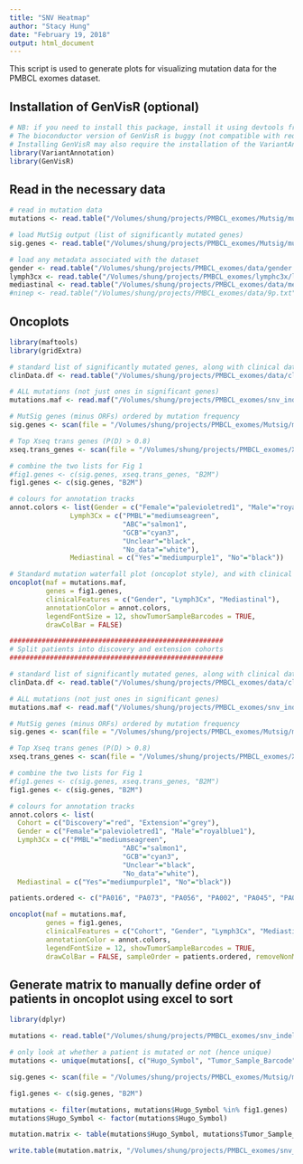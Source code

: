 ```yaml
---
title: "SNV Heatmap"
author: "Stacy Hung"
date: "February 19, 2018"
output: html_document
---
```


This script is used to generate plots for visualizing mutation data for the PMBCL exomes dataset.

## Installation of GenVisR (optional)
```r
# NB: if you need to install this package, install it using devtools from the github source!!!
# The bioconductor version of GenVisR is buggy (not compatible with required libraries)
# Installing GenVisR may also require the installation of the VariantAnnotation pacakge (from bioconductor)
library(VariantAnnotation)
library(GenVisR)
```

## Read in the necessary data

```r
# read in mutation data
mutations <- read.table("/Volumes/shung/projects/PMBCL_exomes/Mutsig/mutsig_input/mutation_file/singles_and_pairs/singles_and_pairs.snvs_and_indels.somatic_modified_effects.removed_non_genes.singles_AF_filtered.maf", sep = "\t", header = TRUE, fill = TRUE)

# load MutSig output (list of significantly mutated genes)
sig.genes <- read.table("/Volumes/shung/projects/PMBCL_exomes/Mutsig/mutsig_output/pairs/ensembl_ids_with_coverage_data_v3/pairs.snvs_indels.ensembl.coverage.v3.sig_genes.refseq.txt", sep = "\t", header = TRUE, na.strings = "NA")

# load any metadata associated with the dataset
gender <- read.table("/Volumes/shung/projects/PMBCL_exomes/data/gender.txt", sep = "\t", header = TRUE)
lymph3cx <- read.table("/Volumes/shung/projects/PMBCL_exomes/lymphc3x/lymph3cx.txt", sep = "\t", header = TRUE)
mediastinal <- read.table("/Volumes/shung/projects/PMBCL_exomes/data/mediastinal.txt", sep = "\t", header = TRUE)
#ninep <- read.table("/Volumes/shung/projects/PMBCL_exomes/data/9p.txt", sep = "\t", header = TRUE)
```

## Oncoplots

```r
library(maftools)
library(gridExtra)

# standard list of significantly mutated genes, along with clinical data annotations
clinData.df <- read.table("/Volumes/shung/projects/PMBCL_exomes/data/clinData.v2.txt", sep = "\t", header = TRUE)

# ALL mutations (not just ones in significant genes)
mutations.maf <- read.maf("/Volumes/shung/projects/PMBCL_exomes/snv_indel_analysis/maf/mutation_summary-paired_and_unpaired.maf", clinicalData = clinData.df)

# MutSig genes (minus ORFs) ordered by mutation frequency
sig.genes <- scan(file = "/Volumes/shung/projects/PMBCL_exomes/Mutsig/mutsig_output/pairs/ensembl_ids_with_coverage_data_v3/sig.genes.no_orfs.txt", what = 'character')

# Top Xseq trans genes (P(D) > 0.8)
xseq.trans_genes <- scan(file = "/Volumes/shung/projects/PMBCL_exomes/XSeq/analysis/trans/trans-analysis-top_genes.txt", what = 'character')

# combine the two lists for Fig 1
#fig1.genes <- c(sig.genes, xseq.trans_genes, "B2M")
fig1.genes <- c(sig.genes, "B2M")

# colours for annotation tracks
annot.colors <- list(Gender = c("Female"="palevioletred1", "Male"="royalblue1"),
               Lymph3Cx = c("PMBL"="mediumseagreen", 
                            "ABC"="salmon1", 
                            "GCB"="cyan3", 
                            "Unclear"="black", 
                            "No_data"="white"),
               Mediastinal = c("Yes"="mediumpurple1", "No"="black"))

# Standard mutation waterfall plot (oncoplot style), and with clinical annotations
oncoplot(maf = mutations.maf, 
         genes = fig1.genes, 
         clinicalFeatures = c("Gender", "Lymph3Cx", "Mediastinal"),
         annotationColor = annot.colors, 
         legendFontSize = 12, showTumorSampleBarcodes = TRUE,
         drawColBar = FALSE)

#####################################################
# Split patients into discovery and extension cohorts
#####################################################

# standard list of significantly mutated genes, along with clinical data annotations 
clinData.df <- read.table("/Volumes/shung/projects/PMBCL_exomes/data/clinData.v3.txt", sep = "\t", header = TRUE)

# ALL mutations (not just ones in significant genes)
mutations.maf <- read.maf("/Volumes/shung/projects/PMBCL_exomes/snv_indel_analysis/maf/mutation_summary-paired_and_unpaired.maf", clinicalData = clinData.df)

# MutSig genes (minus ORFs) ordered by mutation frequency
sig.genes <- scan(file = "/Volumes/shung/projects/PMBCL_exomes/Mutsig/mutsig_output/pairs/ensembl_ids_with_coverage_data_v3/sig.genes.no_orfs.txt", what = 'character')

# Top Xseq trans genes (P(D) > 0.8)
xseq.trans_genes <- scan(file = "/Volumes/shung/projects/PMBCL_exomes/XSeq/analysis/trans/trans-analysis-top_genes.txt", what = 'character')

# combine the two lists for Fig 1
#fig1.genes <- c(sig.genes, xseq.trans_genes, "B2M")
fig1.genes <- c(sig.genes, "B2M")

# colours for annotation tracks
annot.colors <- list(
  Cohort = c("Discovery"="red", "Extension"="grey"),
  Gender = c("Female"="palevioletred1", "Male"="royalblue1"),
  Lymph3Cx = c("PMBL"="mediumseagreen", 
                            "ABC"="salmon1", 
                            "GCB"="cyan3", 
                            "Unclear"="black", 
                            "No_data"="white"),
  Mediastinal = c("Yes"="mediumpurple1", "No"="black"))

patients.ordered <- c("PA016", "PA073", "PA056", "PA002", "PA045", "PA072", "PA070", "PA018", "PA009", "PA010", "PA011", "PA003", "PA014", "PA069", "PA001", "PA013", "PA021", "PA017", "PA015", "PA034", "PA032", "PA033", "PA005", "PA062", "PA089", "PA027", "PA026", "PA086", "PA093", "PA042", "PA035", "PA053", "PA054", "PA031", "PA065", "PA076", "PA097", "PA064", "PA058", "PA008", "PA050", "PA067", "PA066", "PA004", "PA082", "PA068", "PA028", "PA052", "PA051", "PA079", "PA038", "PA024", "PA083", "PA096", "PA075", "PA037", "PA049", "PA006", "PA080", "PA091", "PA077", "PA020", "PA063", "PA088", "PA094", "PA022", "PA061", "PA029", "PA092", "PA041", "PA040", "PA048", "PA039", "PA043", "PA055", "PA044", "PA060", "PA036", "PA071", "PA057", "PA023", "PA007", "PA025", "PA059", "PA019", "PA085", "PA095", "PA047", "PA030", "PA078", "PA074", "PA084", "PA087", "PA081")

oncoplot(maf = mutations.maf, 
         genes = fig1.genes, 
         clinicalFeatures = c("Cohort", "Gender", "Lymph3Cx", "Mediastinal"),
         annotationColor = annot.colors, 
         legendFontSize = 12, showTumorSampleBarcodes = TRUE,
         drawColBar = FALSE, sampleOrder = patients.ordered, removeNonMutated = FALSE)

```

## Generate matrix to manually define order of patients in oncoplot using excel to sort

```r
library(dplyr)

mutations <- read.table("/Volumes/shung/projects/PMBCL_exomes/snv_indel_analysis/maf/mutation_summary-paired_and_unpaired.maf", sep = "\t", header = TRUE, fill = TRUE)

# only look at whether a patient is mutated or not (hence unique)
mutations <- unique(mutations[, c("Hugo_Symbol", "Tumor_Sample_Barcode")])

sig.genes <- scan(file = "/Volumes/shung/projects/PMBCL_exomes/Mutsig/mutsig_output/pairs/ensembl_ids_with_coverage_data_v3/sig.genes.no_orfs.txt", what = 'character')

fig1.genes <- c(sig.genes, "B2M")

mutations <- filter(mutations, mutations$Hugo_Symbol %in% fig1.genes)
mutations$Hugo_Symbol <- factor(mutations$Hugo_Symbol)

mutation.matrix <- table(mutations$Hugo_Symbol, mutations$Tumor_Sample_Barcode)

write.table(mutation.matrix, "/Volumes/shung/projects/PMBCL_exomes/snv_indel_analysis/mutation_matrix.0_or_1.fig1_genes.txt", sep = "\t", quote = FALSE)

```
